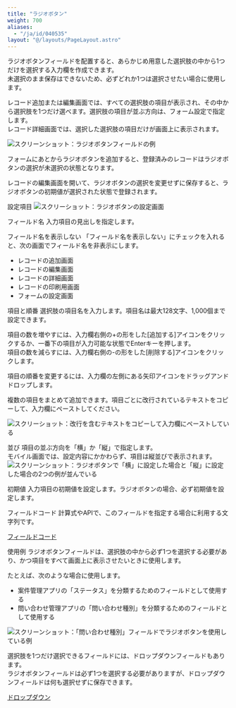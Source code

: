 ```yaml
---
title: "ラジオボタン"
weight: 700
aliases:
  - "/ja/id/040535"
layout: "@/layouts/PageLayout.astro"
---
```




ラジオボタンフィールドを配置すると、あらかじめ用意した選択肢の中から1つだけを選択する入力欄を作成できます。  
未選択のまま保存はできないため、必ずどれか1つは選択させたい場合に使用します。

レコード追加または編集画面では、すべての選択肢の項目が表示され、その中から選択肢を1つだけ選べます。選択肢の項目が並ぶ方向は、フォーム設定で指定します。  
レコード詳細画面では、選択した選択肢の項目だけが画面上に表示されます。

<Img src="/k/kintone/img-ja/radio_button_01.png" alt="スクリーンショット：ラジオボタンフィールドの例" />

<Note>


フォームにあとからラジオボタンを追加すると、登録済みのレコードはラジオボタンの選択が未選択の状態となります。  

レコードの編集画面を開いて、ラジオボタンの選択を変更せずに保存すると、ラジオボタンの初期値が選択された状態で登録されます。


</Note>

<Heading id="form_parts_radio_button_30">設定項目</Heading>
<Img src="/k/kintone/img-ja/radio_button_03.png" alt="スクリーショット：ラジオボタンの設定画面" />

<Heading level={3} id="form_parts_radio_button_3010">フィールド名</Heading>
入力項目の見出しを指定します。

<Heading level={3} id="form_parts_radio_button_3020">フィールド名を表示しない</Heading>
「フィールド名を表示しない」にチェックを入れると、次の画面でフィールド名を非表示にします。

* レコードの追加画面
* レコードの編集画面
* レコードの詳細画面
* レコードの印刷用画面
* フォームの設定画面

<Heading level={3} id="form_parts_radio_button_3030">項目と順番</Heading>
選択肢の項目名を入力します。項目名は最大128文字、1,000個まで設定できます。

項目の数を増やすには、入力欄右側の+の形をした[追加する]アイコンをクリックするか、一番下の項目が入力可能な状態でEnterキーを押します。  
項目の数を減らすには、入力欄右側の-の形をした[削除する]アイコンをクリックします。

項目の順番を変更するには、入力欄の左側にある矢印アイコンをドラッグアンドドロップします。

<Hint>

複数の項目をまとめて追加できます。項目ごとに改行されているテキストをコピーして、入力欄にペーストしてください。

<Img src="/k/kintone/img-ja/radio_button_05.png" alt="スクリーショット：改行を含むテキストをコピーして入力欄にペーストしている" />


</Hint>

<Heading level={3} id="form_parts_radio_button_3040">並び</Heading>
項目の並ぶ方向を「横」か「縦」で指定します。  
モバイル画面では、設定内容にかかわらず、項目は縦並びで表示されます。
<Img src="/k/kintone/img-ja/radio_button_04.png" alt="スクリーンショット：ラジオボタンで「横」に設定した場合と「縦」に設定した場合の2つの例が並んでいる" />

<Heading level={3} id="form_parts_radio_button_3050">初期値</Heading>
入力項目の初期値を設定します。ラジオボタンの場合、必ず初期値を設定します。

<Heading level={3} id="form_parts_radio_button_3060">フィールドコード</Heading>
計算式やAPIで、このフィールドを指定する場合に利用する文字列です。

<Reference>

[フィールドコード](/k/ja/id/040504.html)


</Reference>

<Heading id="form_parts_radio_button_20">使用例</Heading>
ラジオボタンフィールドは、選択肢の中から必ず1つを選択する必要があり、かつ項目をすべて画面上に表示させたいときに使用します。

たとえば、次のような場合に使用します。

* 案件管理アプリの「ステータス」を分類するためのフィールドとして使用する
* 問い合わせ管理アプリの「問い合わせ種別」を分類するためのフィールドとして使用する

<Img src="/k/kintone/img-ja/radio_button_02.png" alt="スクリーンショット：「問い合わせ種別」フィールドでラジオボタンを使用している例" />

<Reference>

選択肢を1つだけ選択できるフィールドには、ドロップダウンフィールドもあります。  
ラジオボタンフィールドは必ず1つを選択する必要がありますが、ドロップダウンフィールドは何も選択せずに保存できます。

[ドロップダウン](/k/ja/id/040524.html)


</Reference>
